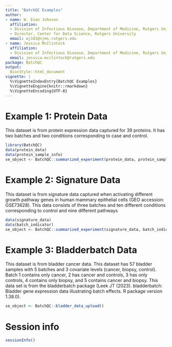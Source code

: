 ```yaml
---
title: "BatchQC Examples"
author:
- name: W. Evan Johnson
  affiliation:
  - Division of Infectious Disease, Department of Medicine, Rutgers University 
  - Director, Center for Data Science, Rutgers University
  email: wj183@njms.rutgers.edu 
- name: Jessica McClintock
  affiliation: 
  - Division of Infectious Disease, Department of Medicine, Rutgers University 
  email: jessica.mcclintock@rutgers.edu
package: BatchQC
output:
  BiocStyle::html_document
vignette: |
  %\VignetteIndexEntry{BatchQC Examples}
  %\VignetteEngine{knitr::rmarkdown}
  %\VignetteEncoding{UTF-8}
---
```


# Example 1: Protein Data
This dataset is from protein expression data captured for 39 proteins.
It has two batches and two conditions corresponding to case and control.

```r
library(BatchQC)
data(protein_data)
data(protein_sample_info)
se_object <- BatchQC::summarized_experiment(protein_data, protein_sample_info)
```

# Example 2: Signature Data
This dataset is from signature data captured when activating different growth 
pathway genes in human mammary epithelial cells (GEO accession: GSE73628). 
This data consists of three batches and ten different conditions corresponding 
to control and nine different pathways

```r
data(signature_data)
data(batch_indicator)
se_object <- BatchQC::summarized_experiment(signature_data, batch_indicator)
```

# Example 3: Bladderbatch Data
This dataset is from bladder cancer data. This dataset has 57 bladder samples
with 5 batches and 3 covariate levels (cancer, biopsy, control). Batch 1 
contains only cancer, 2 has cancer and controls, 3 has only controls, 4 contains
only biopsy, and 5 contains cancer and biopsy. This data set is from the
bladderbatch package (Leek JT (2023). bladderbatch: Bladder gene expression data
illustrating batch effects. R package version 1.38.0).

```r
se_object <- BatchQC::bladder_data_upload()
```

# Session info {.unnumbered}

```r
sessionInfo()
```
